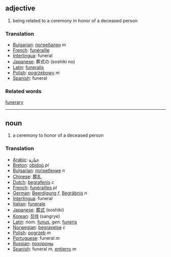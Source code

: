 == adjective ==
# being related to a ceremony in honor of a deceased person

=== Translation ===
*[[Bulgarian]]: [[погребален]] ''m''
*[[French]]: [[funéraille]]
*[[Interlingua]]: funeral
*[[Japanese]]: 葬式の (soshiki no)
*[[Latin]]: [[funeralis]]
*[[Polish]]: [[pogrzebowy]] ''m''
*[[Spanish]]: funeral

=== Related words ===
[[funerary]]
----

== noun ==
# a ceremony to honor of a deceased person

=== Translation ===
*[[Arabic]]: [[جنازة]]
*[[Breton]]: [[obidoù]] ''pl''
*[[Bulgarian]]: [[погребение]] ''n''
*[[Chinese]]: [[葬礼]]
*[[Dutch]]: [[begrafenis]] ''c''
*[[French]]: [[funérailles]] ''pl''
*[[German]]: [[Beerdigung]] ''f'', [[Begräbnis]] ''n''
*[[Interlingua]]: funeral
*[[Italian]]: [[funerale]]
*[[Japanese]]: [[葬式]] (soshiki)
*[[Korean]]: [[장례]] (sangrye)
*[[Latin]]: ''nom.'' [[funus]], ''gen.'' [[funeris]]
*[[Norwegian]]: [[begravelse]] ''c''
*[[Polish]]: [[pogrzeb]] ''m''
*[[Portuguese]]: funeral ''m''
*[[Russian]]: [[похороны]]
*[[Spanish]]: funeral ''m'', [[entierro]] ''m''